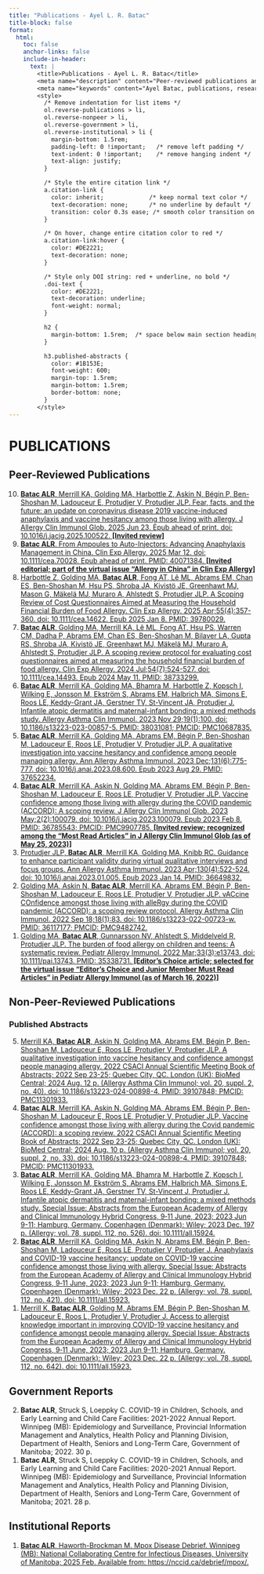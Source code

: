 ```yaml
---
title: "Publications - Ayel L. R. Batac"
title-block: false
format:
  html:
    toc: false
    anchor-links: false
    include-in-header: 
      text: |
        <title>Publications - Ayel L. R. Batac</title>
        <meta name="description" content="Peer-reviewed publications and scholarly work by Ayel L. R. Batac in allergy and infectious diseases." />
        <meta name="keywords" content="Ayel Batac, publications, research papers, peer-reviewed, global health, public health, allergy, food allergy, COVID-19, vaccine hesitancy, pediatrics, HIV, STBBIs, tuberculosis, mpox, anaphylaxis, knowledge translation, epidemiologist, data science" />
        <style>
          /* Remove indentation for list items */
          ol.reverse-publications > li,
          ol.reverse-nonpeer > li,
          ol.reverse-government > li,
          ol.reverse-institutional > li {
            margin-bottom: 1.5rem;
            padding-left: 0 !important;   /* remove left padding */
            text-indent: 0 !important;    /* remove hanging indent */
            text-align: justify;
          }

          /* Style the entire citation link */
          a.citation-link {
            color: inherit;             /* keep normal text color */
            text-decoration: none;      /* no underline by default */
            transition: color 0.3s ease; /* smooth color transition on hover */
          }

          /* On hover, change entire citation color to red */
          a.citation-link:hover {
            color: #DE2221;
            text-decoration: none;
          }

          /* Style only DOI string: red + underline, no bold */
          .doi-text {
            color: #DE2221;
            text-decoration: underline;
            font-weight: normal;
          }

          h2 {
            margin-bottom: 1.5rem;  /* space below main section headings */
          }

          h3.published-abstracts {
            color: #1B153E;
            font-weight: 600;
            margin-top: 1.5rem;
            margin-bottom: 1.5rem;
            border-bottom: none;
          }
        </style>
---
```


# PUBLICATIONS

## Peer-Reviewed Publications

<ol class="reverse-publications" reversed>

<li>
  <a href="https://www.jaci-global.org/article/S2772-8293(25)00123-7/fulltext" class="citation-link" target="_blank" rel="noopener">
    <strong>Batac ALR</strong>, Merrill KA, Golding MA, Harbottle Z, Askin N, Bégin P, Ben-Shoshan M, Ladouceur E, Protudjer V, Protudjer JLP. Fear, facts, and the future: an update on coronavirus disease 2019 vaccine-induced anaphylaxis and vaccine hesitancy among those living with allergy. J Allergy Clin Immunol Glob. 2025 Jun 23. Epub ahead of print. doi: <span class="doi-text">10.1016/j.jacig.2025.100522.</span> <strong>[Invited review]</strong>
  </a>
</li>

<li>
  <a href="https://doi.org/10.1111/cea.70028" class="citation-link" target="_blank" rel="noopener">
    <strong>Batac ALR</strong>. From Ampoules to Auto-Injectors: Advancing Anaphylaxis Management in China. Clin Exp Allergy. 2025 Mar 12. doi: <span class="doi-text">10.1111/cea.70028.</span> Epub ahead of print. PMID: 40071384. <strong>[Invited editorial; part of the virtual issue “Allergy in China” in Clin Exp Allergy]</strong>
  </a>
</li>

<li>
  <a href="https://doi.org/10.1111/cea.14622" class="citation-link" target="_blank" rel="noopener">
    Harbottle Z, Golding MA, <strong>Batac ALR</strong>, Fong AT, Lê ML, Abrams EM, Chan ES, Ben-Shoshan M, Hsu PS, Shroba JA, Kivistö JE, Greenhawt MJ, Mason G, Mäkelä MJ, Muraro A, Ahlstedt S, Protudjer JLP. A Scoping Review of Cost Questionnaires Aimed at Measuring the Household Financial Burden of Food Allergy. Clin Exp Allergy. 2025 Apr;55(4):357-360. doi: <span class="doi-text">10.1111/cea.14622.</span> Epub 2025 Jan 8. PMID: 39780029.
  </a>
</li>

<li>
  <a href="https://doi.org/10.1111/cea.14493" class="citation-link" target="_blank" rel="noopener">
    <strong>Batac ALR</strong>, Golding MA, Merrill KA, Lê ML, Fong AT, Hsu PS, Warren CM, Dadha P, Abrams EM, Chan ES, Ben-Shoshan M, Bilaver LA, Gupta RS, Shroba JA, Kivistö JE, Greenhawt MJ, Mäkelä MJ, Muraro A, Ahlstedt S, Protudjer JLP. A scoping review protocol for evaluating cost questionnaires aimed at measuring the household financial burden of food allergy. Clin Exp Allergy. 2024 Jul;54(7):524-527. doi: <span class="doi-text">10.1111/cea.14493.</span> Epub 2024 May 11. PMID: 38733299.
  </a>
</li>

<li>
  <a href="https://doi.org/10.1186/s13223-023-00857-5" class="citation-link" target="_blank" rel="noopener">
    <strong>Batac ALR</strong>, Merrill KA, Golding MA, Bhamra M, Harbottle Z, Kopsch I, Wilking E, Jonsson M, Ekström S, Abrams EM, Halbrich MA, Simons E, Roos LE, Keddy-Grant JA, Gerstner TV, St-Vincent JA, Protudjer J. Infantile atopic dermatitis and maternal-infant bonding: a mixed methods study. Allergy Asthma Clin Immunol. 2023 Nov 29;19(1):100. doi: <span class="doi-text">10.1186/s13223-023-00857-5.</span> PMID: 38031081; PMCID: PMC10687835.
  </a>
</li>

<li>
  <a href="https://doi.org/10.1016/j.anai.2023.08.600" class="citation-link" target="_blank" rel="noopener">
    <strong>Batac ALR</strong>, Merrill KA, Golding MA, Abrams EM, Bégin P, Ben-Shoshan M, Ladouceur E, Roos LE, Protudjer V, Protudjer JLP. A qualitative investigation into vaccine hesitancy and confidence among people managing allergy. Ann Allergy Asthma Immunol. 2023 Dec;131(6):775-777. doi: <span class="doi-text">10.1016/j.anai.2023.08.600.</span> Epub 2023 Aug 29. PMID: 37652234.
  </a>
</li>

<li>
  <a href="https://doi.org/10.1016/j.jacig.2023.100079" class="citation-link" target="_blank" rel="noopener">
    <strong>Batac ALR</strong>, Merrill KA, Askin N, Golding MA, Abrams EM, Bégin P, Ben-Shoshan M, Ladouceur E, Roos LE, Protudjer V, Protudjer JLP. Vaccine confidence among those living with allergy during the COVID pandemic (ACCORD): A scoping review. J Allergy Clin Immunol Glob. 2023 May;2(2):100079. doi: <span class="doi-text">10.1016/j.jacig.2023.100079.</span> Epub 2023 Feb 8. PMID: 36785543; PMCID: PMC9907785. <strong>[Invited review; recognized among the “Most Read Articles” in J Allergy Clin Immunol Glob (as of May 25, 2023)]</strong>
  </a>
</li>

<li>
  <a href="https://doi.org/10.1016/j.anai.2023.01.005" class="citation-link" target="_blank" rel="noopener">
    Protudjer JLP, <strong>Batac ALR</strong>, Merrill KA, Golding MA, Knibb RC. Guidance to enhance participant validity during virtual qualitative interviews and focus groups. Ann Allergy Asthma Immunol. 2023 Apr;130(4):522-524. doi: <span class="doi-text">10.1016/j.anai.2023.01.005.</span> Epub 2023 Jan 14. PMID: 36649832.
  </a>
</li>

<li>
  <a href="https://doi.org/10.1186/s13223-022-00723-w" class="citation-link" target="_blank" rel="noopener">
    Golding MA, Askin N, <strong>Batac ALR</strong>, Merrill KA, Abrams EM, Bégin P, Ben-Shoshan M, Ladouceur E, Roos LE, Protudjer V, Protudjer JLP. vACcine COnfidence amongst those living with alleRgy during the COVID pandemic (ACCORD): a scoping review protocol. Allergy Asthma Clin Immunol. 2022 Sep 18;18(1):83. doi: <span class="doi-text">10.1186/s13223-022-00723-w.</span> PMID: 36117177; PMCID: PMC9482742.
  </a>
</li>

<li>
  <a href="https://doi.org/10.1111/pai.13743" class="citation-link" target="_blank" rel="noopener">
    Golding MA, <strong>Batac ALR</strong>, Gunnarsson NV, Ahlstedt S, Middelveld R, Protudjer JLP. The burden of food allergy on children and teens: A systematic review. Pediatr Allergy Immunol. 2022 Mar;33(3):e13743. doi: <span class="doi-text">10.1111/pai.13743.</span> PMID: 35338731. <strong>[Editor’s Choice article; selected for the virtual issue “Editor’s Choice and Junior Member Must Read Articles” in Pediatr Allergy Immunol (as of March 16, 2022)]</strong>
  </a>
</li>

</ol>

## Non-Peer-Reviewed Publications

<h3 class="published-abstracts">Published Abstracts</h3>

<ol class="reverse-nonpeer" reversed>

<li>
  <a href="https://doi.org/10.1186/s13223-024-00898-4" class="citation-link" target="_blank" rel="noopener">
    Merrill KA, <strong>Batac ALR</strong>, Askin N, Golding MA, Abrams EM, Bégin P, Ben-Shoshan M, Ladouceur E, Roos LE, Protudjer V, Protudjer JLP. A qualitative investigation into vaccine hesitancy and confidence amongst people managing allergy. 2022 CSACI Annual Scientific Meeting Book of Abstracts; 2022 Sep 23-25; Quebec City, QC. London (UK): BioMed Central; 2024 Aug. 12 p. (Allergy Asthma Clin Immunol; vol. 20, suppl. 2, no. 40). doi: <span class="doi-text">10.1186/s13223-024-00898-4.</span> PMID: 39107848; PMCID: PMC11301933.
  </a>
</li>

<li>
  <a href="https://doi.org/10.1186/s13223-024-00898-4" class="citation-link" target="_blank" rel="noopener">
    <strong>Batac ALR</strong>, Merrill KA, Askin N, Golding MA, Abrams EM, Bégin P, Ben-Shoshan M, Ladouceur E, Roos LE, Protudjer V, Protudjer JLP. Vaccine confidence amongst those living with allergy during the Covid pandemic (ACCORD): a scoping review. 2022 CSACI Annual Scientific Meeting Book of Abstracts; 2022 Sep 23-25; Quebec City, QC. London (UK): BioMed Central; 2024 Aug. 10 p. (Allergy Asthma Clin Immunol; vol. 20, suppl. 2, no. 33). doi: <span class="doi-text">10.1186/s13223-024-00898-4.</span> PMID: 39107848; PMCID: PMC11301933.
  </a>
</li>

<li>
  <a href="https://doi.org/10.1111/all.15924" class="citation-link" target="_blank" rel="noopener">
    <strong>Batac ALR</strong>, Merrill KA, Golding MA, Bhamra M, Harbottle Z, Kopsch I, Wilking E, Jonsson M, Ekström S, Abrams EM, Halbrich MA, Simons E, Roos LE, Keddy-Grant JA, Gerstner TV, St-Vincent J, Protudjer J. Infantile atopic dermatitis and maternal-infant bonding: a mixed methods study. Special Issue: Abstracts from the European Academy of Allergy and Clinical Immunology Hybrid Congress, 9‐11 June, 2023; 2023 Jun 9-11; Hamburg, Germany. Copenhagen (Denmark): Wiley; 2023 Dec. 197 p. (Allergy; vol. 78, suppl. 112, no. 526). doi: <span class="doi-text">10.1111/all.15924.</span>
  </a>
</li>

<li>
  <a href="https://doi.org/10.1111/all.15923" class="citation-link" target="_blank" rel="noopener">
    <strong>Batac ALR</strong>, Merrill KA, Golding MA, Askin N, Abrams EM, Bégin P, Ben-Shoshan M, Ladouceur E, Roos LE, Protudjer V, Protudjer J. Anaphylaxis and COVID-19 vaccine hesitancy: update on COVID-19 vaccine confidence amongst those living with allergy. Special Issue: Abstracts from the European Academy of Allergy and Clinical Immunology Hybrid Congress, 9‐11 June, 2023; 2023 Jun 9-11; Hamburg, Germany. Copenhagen (Denmark): Wiley; 2023 Dec. 22 p. (Allergy; vol. 78, suppl. 112, no. 421). doi: <span class="doi-text">10.1111/all.15923.</span>
  </a>
</li>

<li>
  <a href="https://doi.org/10.1111/all.15923" class="citation-link" target="_blank" rel="noopener">
    Merrill K, <strong>Batac ALR</strong>, Golding M, Abrams EM, Bégin P, Ben-Shoshan M, Ladouceur E, Roos L, Protudjer V, Protudjer J. Access to allergist knowledge important in improving COVID-19 vaccine hesitancy and confidence amongst people managing allergy. Special Issue: Abstracts from the European Academy of Allergy and Clinical Immunology Hybrid Congress, 9‐11 June, 2023; 2023 Jun 9-11; Hamburg, Germany. Copenhagen (Denmark): Wiley; 2023 Dec. 22 p. (Allergy; vol. 78, suppl. 112, no. 642). doi: <span class="doi-text">10.1111/all.15923.</span>
  </a>
</li>

</ol>

## Government Reports

<ol class="reverse-government" reversed>

<li>
  <strong>Batac ALR</strong>, Struck S, Loeppky C. COVID-19 in Children, Schools, and Early Learning and Child Care Facilities: 2021-2022 Annual Report. Winnipeg (MB): Epidemiology and Surveillance, Provincial Information Management and Analytics, Health Policy and Planning Division, Department of Health, Seniors and Long-Term Care, Government of Manitoba; 2022. 30 p.
</li>

<li>
  <strong>Batac ALR</strong>, Struck S, Loeppky C. COVID-19 in Children, Schools, and Early Learning and Child Care Facilities: 2020-2021 Annual Report. Winnipeg (MB): Epidemiology and Surveillance, Provincial Information Management and Analytics, Health Policy and Planning Division, Department of Health, Seniors and Long-Term Care, Government of Manitoba; 2021. 28 p.
</li>

</ol>

## Institutional Reports

<ol class="reverse-institutional" reversed>

<li>
  <a href="https://nccid.ca/debrief/mpox/" class="citation-link" target="_blank" rel="noopener">
    <strong>Batac ALR</strong>, Haworth-Brockman M. Mpox Disease Debrief. Winnipeg (MB): National Collaborating Centre for Infectious Diseases, University of Manitoba; 2025 Feb. Available from: https://nccid.ca/debrief/mpox/.
  </a>
</li>

</ol>
